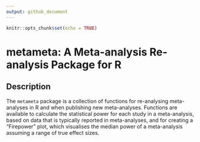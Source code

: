 ```yaml
---
output: github_document
---
```


```r
knitr::opts_chunk$set(echo = TRUE)
```

# metameta: A Meta-analysis Re-analysis Package for R

## Description

The `metameta` package is a collection of functions for re-analysing
meta-analyses in R and when publishing new meta-analyses. Functions are
available to calculate the statistical power for each study in a
meta-analysis, based on data that is typically reported in
meta-analyses, and for creating a “Firepower” plot, which visualises the
median power of a meta-analysis assuming a range of true effect sizes.

